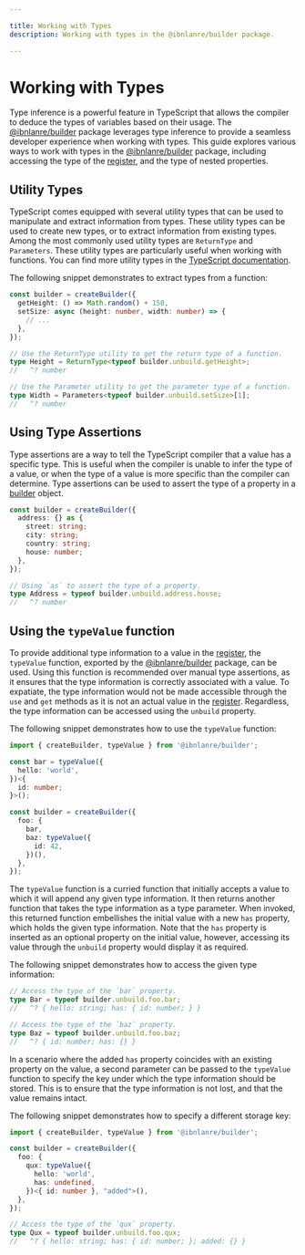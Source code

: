 ```yaml
---

title: Working with Types
description: Working with types in the @ibnlanre/builder package.

---
```


# Working with Types

Type inference is a powerful feature in TypeScript that allows the compiler to deduce the types of variables based on their usage. The [@ibnlanre/builder][1] package leverages type inference to provide a seamless developer experience when working with types. This guide explores various ways to work with types in the [@ibnlanre/builder][1] package, including accessing the type of the [register][4], and the type of nested properties.

## Utility Types

TypeScript comes equipped with several utility types that can be used to manipulate and extract information from types. These utility types can be used to create new types, or to extract information from existing types. Among the most commonly used utility types are `ReturnType` and `Parameters`. These utility types are particularly useful when working with functions. You can find more utility types in the [TypeScript documentation][utility-types].

The following snippet demonstrates to extract types from a function:

```typescript copy
const builder = createBuilder({
  getHeight: () => Math.random() + 150,
  setSize: async (height: number, width: number) => {
    // ...
  },
});

// Use the ReturnType utility to get the return type of a function.
type Height = ReturnType<typeof builder.unbuild.getHeight>;
//   ^? number

// Use the Parameter utility to get the parameter type of a function.
type Width = Parameters<typeof builder.unbuild.setSize>[1];
//   ^? number
```

## Using Type Assertions

Type assertions are a way to tell the TypeScript compiler that a value has a specific type. This is useful when the compiler is unable to infer the type of a value, or when the type of a value is more specific than the compiler can determine. Type assertions can be used to assert the type of a property in a [builder][3] object.

```typescript copy
const builder = createBuilder({
  address: {} as {
    street: string;
    city: string;
    country: string;
    house: number;
  },
});

// Using `as` to assert the type of a property.
type Address = typeof builder.unbuild.address.house;
//   ^? number
```

## Using the `typeValue` function

To provide additional type information to a value in the [register][4], the `typeValue` function, exported by the [@ibnlanre/builder][1] package, can be used. Using this function is recommended over manual type assertions, as it ensures that the type information is correctly associated with a value. To expatiate, the type information would not be made accessible through the `use` and `get` methods as it is not an actual value in the [register][4]. Regardless, the type information can be accessed using the `unbuild` property.

The following snippet demonstrates how to use the `typeValue` function:

```typescript copy
import { createBuilder, typeValue } from '@ibnlanre/builder';

const bar = typeValue({
  hello: 'world',
})<{
  id: number;
}>();

const builder = createBuilder({
  foo: {
    bar,
    baz: typeValue({
      id: 42,
    })(),
  },
});
```

The `typeValue` function is a curried function that initially accepts a value to which it will append any given type information. It then returns another function that takes the type information as a type parameter. When invoked, this returned function embellishes the initial value with a new `has` property, which holds the given type information. Note that the `has` property is inserted as an optional property on the initial value, however, accessing its value through the `unbuild` property would display it as required.

The following snippet demonstrates how to access the given type information:

```typescript copy
// Access the type of the `bar` property.
type Bar = typeof builder.unbuild.foo.bar;
//   ^? { hello: string; has: { id: number; } }

// Access the type of the `baz` property.
type Baz = typeof builder.unbuild.foo.baz;
//   ^? { id: number; has: {} }
```

In a scenario where the added `has` property coincides with an existing property on the value, a second parameter can be passed to the `typeValue` function to specify the key under which the type information should be stored. This is to ensure that the type information is not lost, and that the value remains intact.

The following snippet demonstrates how to specify a different storage key:

```typescript copy
import { createBuilder, typeValue } from '@ibnlanre/builder';

const builder = createBuilder({
  foo: {
    qux: typeValue({
      hello: 'world',
      has: undefined,
    })<{ id: number }, "added">(),
  },
});

// Access the type of the `qux` property.
type Qux = typeof builder.unbuild.foo.qux;
//   ^? { hello: string; has: { id: number; }; added: {} }
```

[1]: /getting-started
[2]: /core-concepts/create-builder
[3]: /core-concepts/builder-object
[4]: /core-concepts

[utility-types]: https://www.typescriptlang.org/docs/handbook/utility-types.html
[return-type]: https://www.typescriptlang.org/docs/handbook/utility-types.html#returntypetype
[parameters]: https://www.typescriptlang.org/docs/handbook/utility-types.html#parameterstype
